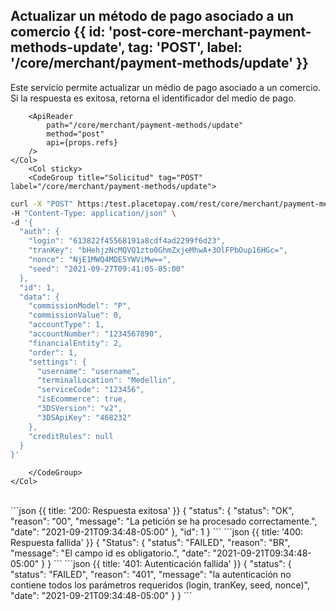 
<MissingTranslationBanner />

## Actualizar un método de pago asociado a un comercio {{ id: 'post-core-merchant-payment-methods-update', tag: 'POST', label: '/core/merchant/payment-methods/update' }}

<Row>
    <Col>
        Este servicio permite actualizar un médio de pago asociado a un comercio. Si la respuesta es exitosa, retorna el identificador del medio de pago.
    
        <ApiReader
            path="/core/merchant/payment-methods/update"
            method="post"
            api={props.refs}
        />
    </Col>
        <Col sticky>
        <CodeGroup title="Solicitud" tag="POST" label="/core/merchant/payment-methods/update">
```bash {{title: 'Actualizar un método de pago agregado.'}}
curl -X "POST" https:/test.placetopay.com/rest/core/merchant/payment-methods/update \
-H "Content-Type: application/json" \
-d '{
  "auth": {
    "login": "613822f45568191a8cdf4ad2299f6d23",
    "tranKey": "bHehjzNcMQVQ1zto0GhmZxjeMhwA+3OlFPbOup16HGc=",
    "nonce": "NjE1MWQ4MDE5YWViMw==",
    "seed": "2021-09-27T09:41:05-05:00"
  },
  "id": 1,
  "data": {
    "commissionModel": "P",
    "commissionValue": 0,
    "accountType": 1,
    "accountNumber": "1234567890",
    "financialEntity": 2,
    "order": 1,
    "settings": {
      "username": "username",
      "terminalLocation": "Medellin",
      "serviceCode": "123456",
      "isEcommerce": true,
      "3DSVersion": "v2",
      "3DSApiKey": "468232"
    },
    "creditRules": null
  }
}'
```
        </CodeGroup>
    </Col>
</Row>

<Row>
    <Col>
        <ApiReader
            path="/core/merchant/payment-methods/update"
            method="post"
            type="response"
            api={props.refs}
        />
    </Col>
        <Col sticky>
        <br />
        <CodeGroup title="Respuesta">
```json {{ title: '200: Respuesta exitosa' }}
{
  "status": {
    "status": "OK",
    "reason": "00",
    "message": "La petición se ha procesado correctamente.",
    "date": "2021-09-21T09:34:48-05:00"
  },
  "id": 1
}
```
```json {{ title: '400: Respuesta fallida' }}
{
  "Status": {
    "status": "FAILED",
    "reason": "BR",
    "message": "El campo id es obligatorio.",
    "date": "2021-09-21T09:34:48-05:00"
  }
}
```
```json {{ title: '401: Autenticación fallida' }}
{
  "status": {
    "status": "FAILED",
    "reason": "401",
    "message": "la autenticación no contiene todos los parámetros requeridos (login, tranKey, seed, nonce)",
    "date": "2021-09-21T09:34:48-05:00"
  }
}
```
        </CodeGroup>
    </Col>
</Row>

